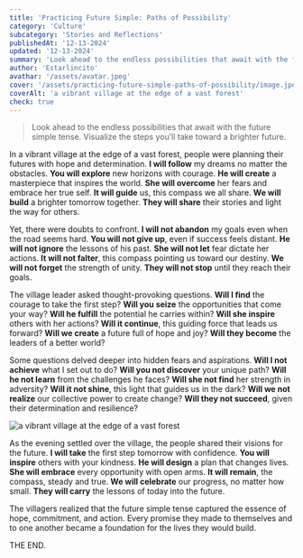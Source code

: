 ```yaml
---
title: 'Practicing Future Simple: Paths of Possibility'
category: 'Culture'
subcategory: 'Stories and Reflections'
publishedAt: '12-13-2024'
updated: '12-13-2024'
summary: 'Look ahead to the endless possibilities that await with the future simple tense. Visualize the steps you’ll take toward a brighter future.'
author: 'Estarlincito'
avathar: '/assets/avatar.jpeg'
cover: '/assets/practicing-future-simple-paths-of-possibility/image.jpeg'
coverAlt: 'a vibrant village at the edge of a vast forest'
check: true
---
```


<Introduction>

> Look ahead to the endless possibilities that await with the future simple tense. Visualize the steps you’ll take toward a brighter future.

</Introduction>

<Contents>

In a vibrant village at the edge of a vast forest, people were planning their futures with hope and determination. **I will follow** my dreams no matter the obstacles. **You will explore** new horizons with courage. **He will create** a masterpiece that inspires the world. **She will overcome** her fears and embrace her true self. **It will guide** us, this compass we all share. **We will build** a brighter tomorrow together. **They will share** their stories and light the way for others.

Yet, there were doubts to confront. **I will not abandon** my goals even when the road seems hard. **You will not give up**, even if success feels distant. **He will not ignore** the lessons of his past. **She will not let** fear dictate her actions. **It will not falter**, this compass pointing us toward our destiny. **We will not forget** the strength of unity. **They will not stop** until they reach their goals.

The village leader asked thought-provoking questions. **Will I find** the courage to take the first step? **Will you seize** the opportunities that come your way? **Will he fulfill** the potential he carries within? **Will she inspire** others with her actions? **Will it continue**, this guiding force that leads us forward? **Will we create** a future full of hope and joy? **Will they become** the leaders of a better world?

Some questions delved deeper into hidden fears and aspirations. **Will I not achieve** what I set out to do? **Will you not discover** your unique path? **Will he not learn** from the challenges he faces? **Will she not find** her strength in adversity? **Will it not shine**, this light that guides us in the dark? **Will we not realize** our collective power to create change? **Will they not succeed**, given their determination and resilience?

<Image
  alt='a vibrant village at the edge of a vast forest'
  src='/assets/practicing-future-simple-paths-of-possibility/image1.jpeg'
/>

As the evening settled over the village, the people shared their visions for the future. **I will take** the first step tomorrow with confidence. **You will inspire** others with your kindness. **He will design** a plan that changes lives. **She will embrace** every opportunity with open arms. **It will remain**, the compass, steady and true. **We will celebrate** our progress, no matter how small. **They will carry** the lessons of today into the future.

The villagers realized that the future simple tense captured the essence of hope, commitment, and action. Every promise they made to themselves and to one another became a foundation for the lives they would build.

THE END.

</Contents>
